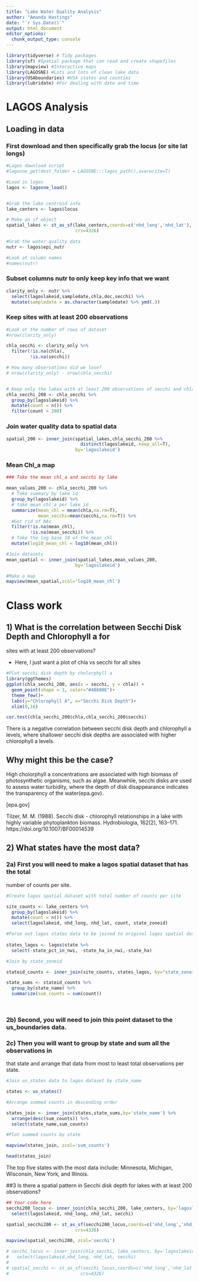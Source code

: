 ```yaml
---
title: "Lake Water Quality Analysis"
author: "Amanda Hastings"
date: "`r Sys.Date()`"
output: html_document
editor_options: 
  chunk_output_type: console
---
```




```r
library(tidyverse) # Tidy packages
library(sf) #Spatial package that can read and create shapefiles 
library(mapview) #Interactive maps
library(LAGOSNE) #Lots and lots of clean lake data
library(USAboundaries) #USA states and counties
library(lubridate) #For dealing with date and time
```


# LAGOS Analysis


## Loading in data


### First download and then specifically grab the locus (or site lat longs)
```r
#Lagos download script
#lagosne_get(dest_folder = LAGOSNE:::lagos_path(),overwrite=T)

#Load in lagos
lagos <- lagosne_load()


#Grab the lake centroid info
lake_centers <- lagos$locus

# Make an sf object 
spatial_lakes <- st_as_sf(lake_centers,coords=c('nhd_long','nhd_lat'),
                          crs=4326)

#Grab the water quality data
nutr <- lagos$epi_nutr

#Look at column names
#names(nutr)
```

### Subset columns nutr to only keep key info that we want


```r
clarity_only <- nutr %>%
  select(lagoslakeid,sampledate,chla,doc,secchi) %>%
  mutate(sampledate = as.character(sampledate) %>% ymd(.))

```


### Keep sites with at least 200 observations 

```r

#Look at the number of rows of dataset
#nrow(clarity_only)

chla_secchi <- clarity_only %>%
  filter(!is.na(chla),
         !is.na(secchi))

# How many observations did we lose?
# nrow(clarity_only) - nrow(chla_secchi)


# Keep only the lakes with at least 200 observations of secchi and chla
chla_secchi_200 <- chla_secchi %>%
  group_by(lagoslakeid) %>%
  mutate(count = n()) %>%
  filter(count > 200)


```


### Join water quality data to spatial data

```r
spatial_200 <- inner_join(spatial_lakes,chla_secchi_200 %>%
                            distinct(lagoslakeid,.keep_all=T),
                          by='lagoslakeid')


```

### Mean Chl_a map

```r
### Take the mean chl_a and secchi by lake

mean_values_200 <- chla_secchi_200 %>%
  # Take summary by lake id
  group_by(lagoslakeid) %>%
  # take mean chl_a per lake id
  summarize(mean_chl = mean(chla,na.rm=T),
            mean_secchi=mean(secchi,na.rm=T)) %>%
  #Get rid of NAs
  filter(!is.na(mean_chl),
         !is.na(mean_secchi)) %>%
  # Take the log base 10 of the mean_chl
  mutate(log10_mean_chl = log10(mean_chl))

#Join datasets
mean_spatial <- inner_join(spatial_lakes,mean_values_200,
                          by='lagoslakeid') 

#Make a map
mapview(mean_spatial,zcol='log10_mean_chl')
```


# Class work

## 1) What is the correlation between Secchi Disk Depth and Chlorophyll a for 
sites with at least 200 observations?

- Here, I just want a plot of chla vs secchi for all sites 

```r
#Plot secchi disk depth by cholorphyll a 
library(ggthemes)
ggplot(chla_secchi_200, aes(x = secchi, y = chla)) +
  geom_point(shape = 1, color="#48680E")+ 
  theme_few()+
  labs(y="Chlorophyll A", x="Secchi Disk Depth")+ 
  xlim(0,16)

cor.test(chla_secchi_200$chla,chla_secchi_200$secchi)
```

There is a negative correlation between secchi disk depth and chlorophyll a levels, where shallower secchi disk depths are associated with higher chlorophyll a levels. 


## Why might this be the case? 

High cholorphyll a concentrations are associated with high biomass of photosynthetic organisms, such as algae. Meanwhile, secchi disks are used to assess water turbidity, where the depth of disk disappearance indicates the transparency of the water(epa.gov). 

[epa.gov] 

Tilzer, M. M. (1988). Secchi disk - chlorophyll relationships in a lake with highly variable phytoplankton biomass. Hydrobiologia, 162(2), 163–171. https://doi.org/10.1007/BF00014539

## 2) What states have the most data? 

### 2a) First you will need to make a lagos spatial dataset that has the total 
number of counts per site.

```r
#Create lagos spatial dataset with total number of counts per site 

site_counts <- lake_centers %>%
  group_by(lagoslakeid) %>%
  mutate(count = n()) %>%
  select(lagoslakeid, nhd_long, nhd_lat, count, state_zoneid)

#Parse out lagos states data to be joined to original lagos spatial dataset  
  
states_lagos <- lagos$state %>%
  select(-state_pct_in_nwi, -state_ha_in_nwi,-state_ha)

#Join by state_zoneid 

stateid_counts <- inner_join(site_counts, states_lagos, by="state_zoneid")

state_sums <- stateid_counts %>%
  group_by(state_name) %>%
  summarize(sum_counts = sum(count))

  
```


### 2b) Second, you will need to join this point dataset to the us_boundaries data.

### 2c) Then you will want to group by state and sum all the observations in 
that state and arrange that data from most to least total observations per state. 

```r
#Join us_states data to lagos dataset by state_name 

states <- us_states()

#Arrange summed counts in descending order 

states_join <- inner_join(states,state_sums,by='state_name') %>% 
  arrange(desc(sum_counts)) %>% 
  select(state_name,sum_counts)

#Plot summed counts by state

mapview(states_join, zcol='sum_counts')

head(states_join)

```

The top five states with the most data include: Minnesota, Michigan, Wisconsin, New York, and Illinois. 


##3 Is there a spatial pattern in Secchi disk depth for lakes with at least 200 
observations?

```r
## Your code here
secchi200_locus <- inner_join(chla_secchi_200, lake_centers, by='lagoslakeid') %>% 
  select(lagoslakeid, nhd_long, nhd_lat, secchi)

spatial_secchi200 <- st_as_sf(secchi200_locus,coords=c('nhd_long','nhd_lat'),
                          crs=4326)

mapview(spatial_secchi200, zcol='secchi')

# secchi_locus <- inner_join(chla_secchi, lake_centers, by='lagoslakeid') %>% 
#   select(lagoslakeid,nhd_long, nhd_lat, secchi)
# 
# spatial_secchi <- st_as_sf(secchi_locus,coords=c('nhd_long','nhd_lat'),
#                           crs=4326)


  
```


